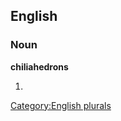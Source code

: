 ==English==

===Noun===
'''chiliahedrons'''

# {{plural of|[[chiliahedron]]}}

[[Category:English plurals]]
